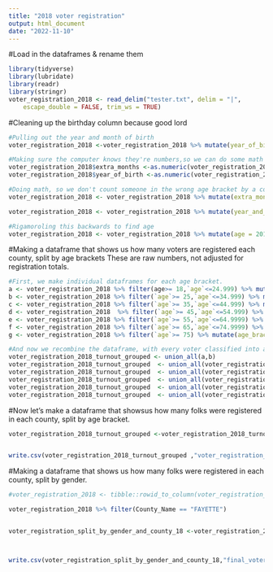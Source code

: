 ```yaml
---
title: "2018 voter registration"
output: html_document
date: "2022-11-10"
---
```


#Load in the dataframes & rename them  
```r
library(tidyverse)
library(lubridate)
library(readr)
library(stringr)
voter_registration_2018 <- read_delim("tester.txt", delim = "|", 
    escape_double = FALSE, trim_ws = TRUE)


```

#Cleaning up the birthday column because good lord 
```r

#Pulling out the year and month of birth
voter_registration_2018 <-voter_registration_2018 %>% mutate(year_of_birth = str_sub(voter_registration_2018$`DATE OF BIRTH`,-12,-9),extra_months = str_sub(voter_registration_2018$`DATE OF BIRTH`,1,1))

#Making sure the computer knows they're numbers,so we can do some math 
voter_registration_2018$extra_months <-as.numeric(voter_registration_2018$extra_months)
voter_registration_2018$year_of_birth <-as.numeric(voter_registration_2018$year_of_birth)

#Doing math, so we don't count someone in the wrong age bracket by a couple of months. 
voter_registration_2018 <- voter_registration_2018 %>% mutate(extra_months_converted = extra_months/12)

voter_registration_2018 <- voter_registration_2018 %>% mutate(year_and_month_converted = year_of_birth+extra_months_converted)

#Rigamoroling this backwards to find age
voter_registration_2018 <- voter_registration_2018 %>% mutate(age = 2018.91 - year_and_month_converted)


```

#Making a dataframe that shows us how many voters are registered each county, split by age brackets These are raw numbers, not adjusted for registration totals. 
```r
#First, we make individual dataframes for each age bracket. 
a <- voter_registration_2018 %>% filter(age>= 18,`age`<=24.999) %>% mutate(age_bracket = "18 to 24")
b <- voter_registration_2018 %>% filter(`age`>= 25,`age`<=34.999) %>% mutate(age_bracket = "25 to 34")
c <- voter_registration_2018 %>% filter(`age`>= 35,`age`<=44.999) %>% mutate(age_bracket = "35 to 44")
d <- voter_registration_2018  %>% filter(`age`>= 45,`age`<=54.999) %>% mutate(age_bracket = "45 to 54")
e <- voter_registration_2018 %>% filter(`age`>= 55,`age`<=64.9999) %>% mutate(age_bracket = "55 to 64")
f <- voter_registration_2018 %>% filter(`age`>= 65,`age`<=74.9999) %>% mutate(age_bracket = "65 to 74")
g <- voter_registration_2018 %>% filter(`age`>= 75) %>% mutate(age_bracket = "75 and up ")

#And now we recombine the dataframe, with every voter classified into an age bracket, according to age.
voter_registration_2018_turnout_grouped <- union_all(a,b)
voter_registration_2018_turnout_grouped  <- union_all(voter_registration_2018_turnout_grouped,c)
voter_registration_2018_turnout_grouped  <- union_all(voter_registration_2018_turnout_grouped ,d)
voter_registration_2018_turnout_grouped  <- union_all(voter_registration_2018_turnout_grouped ,e)
voter_registration_2018_turnout_grouped  <- union_all(voter_registration_2018_turnout_grouped ,f)
voter_registration_2018_turnout_grouped  <- union_all(voter_registration_2018_turnout_grouped ,g)

```


#Now let's make a dataframe that showsus how many folks were registered in each county, split by age bracket. 
```r
voter_registration_2018_turnout_grouped <-voter_registration_2018_turnout_grouped %>% group_by(County_Name,age_bracket) %>% summarise(`DATE OF BIRTH` = n()) %>% pivot_wider(names_from = age_bracket, values_from = `DATE OF BIRTH`) 


write.csv(voter_registration_2018_turnout_grouped ,"voter_registration_split_by_age_and_county_18.csv")
```


#Making a dataframe that shows us how many folks were registered in each county, split by gender.
```r
#voter_registration_2018 <- tibble::rowid_to_column(voter_registration_2018,"ID")

voter_registration_2018 %>% filter(County_Name == "FAYETTE")


voter_registration_split_by_gender_and_county_18 <-voter_registration_2018 %>% group_by(County_Name,SEX) %>% summarise(ID = n()) %>% pivot_wider(names_from = SEX, values_from = ID)



write.csv(voter_registration_split_by_gender_and_county_18,"final_voter_registration_split_by_gender_and_county_18.csv")

```












